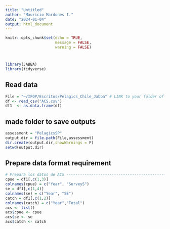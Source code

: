 ```yaml
---
title: "Untitled"
author: "Mauricio Mardones I."
date: "2024-01-04"
output: html_document
---
```


```r
knitr::opts_chunk$set(echo = TRUE,
                      message = FALSE,
                      warning = FALSE)
```

# 
```r
library(JABBA)
library(tidyverse)
```

## Read data

```r
File = "~/IFOP/Escritos/Pelagics_Chile_Jabba" # LINK to your folder of choice here
df <- read_csv("ACS.csv")
df1  <- as.data.frame(df)
```

## made folder to save outputs

```r
assessment = "PelagicsSP"
output.dir = file.path(File,assessment)
dir.create(output.dir,showWarnings = F)
setwd(output.dir)
```

## Prepare data format requirement

```r
# Prepara los datos de ACS ----------------------------------------------
cpue = df1[,c(1,3)]
colnames(cpue) = c("Year", "SurveyS")
se = df1[,c(1,4)]
colnames(se) = c("Year", "SE")
catch = df1[,c(1,2)]
colnames(catch) = c("Year","Total")
acs <- list()
acs$cpue <- cpue
acs$se <- se
acs$catch <- catch
```



